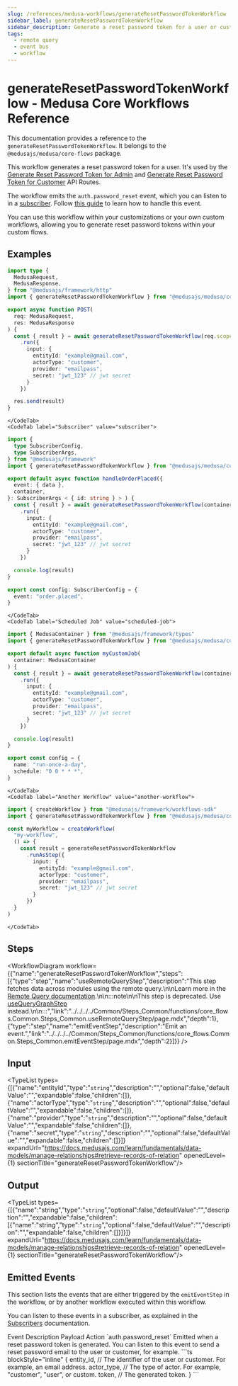 ```yaml
---
slug: /references/medusa-workflows/generateResetPasswordTokenWorkflow
sidebar_label: generateResetPasswordTokenWorkflow
sidebar_description: Generate a reset password token for a user or customer.
tags:
  - remote query
  - event bus
  - workflow
---
```



# generateResetPasswordTokenWorkflow - Medusa Core Workflows Reference

This documentation provides a reference to the `generateResetPasswordTokenWorkflow`. It belongs to the `@medusajs/medusa/core-flows` package.

This workflow generates a reset password token for a user. It's used by the
[Generate Reset Password Token for Admin](https://docs.medusajs.com/api/admin#auth\_postactor\_typeauth\_providerresetpassword)
and [Generate Reset Password Token for Customer](https://docs.medusajs.com/api/store#auth\_postactor\_typeauth\_providerresetpassword)
API Routes.

The workflow emits the `auth.password_reset` event, which you can listen to in
a [subscriber](https://docs.medusajs.com/learn/fundamentals/events-and-subscribers). Follow
[this guide](https://docs.medusajs.com/resources/commerce-modules/auth/reset-password) to learn
how to handle this event.

You can use this workflow within your customizations or your own custom workflows, allowing you to
generate reset password tokens within your custom flows.

<SourceCodeLink link="https://github.com/medusajs/medusa/blob/4936315b2dc777fbaaf2869b16bf48602fc7e69b/packages/core/core-flows/src/auth/workflows/generate-reset-password-token.ts#L42" />

## Examples

<CodeTabs group="workflow-exection">
    <CodeTab label="API Route" value="api-route">
    
```ts title="src/api/workflow/route.ts"
import type {
  MedusaRequest,
  MedusaResponse,
} from "@medusajs/framework/http"
import { generateResetPasswordTokenWorkflow } from "@medusajs/medusa/core-flows"

export async function POST(
  req: MedusaRequest,
  res: MedusaResponse
) {
  const { result } = await generateResetPasswordTokenWorkflow(req.scope)
    .run({
      input: {
        entityId: "example@gmail.com",
        actorType: "customer",
        provider: "emailpass",
        secret: "jwt_123" // jwt secret
      }
    })

  res.send(result)
}
```

    </CodeTab>
    <CodeTab label="Subscriber" value="subscriber">
    
```ts title="src/subscribers/order-placed.ts"
import {
  type SubscriberConfig,
  type SubscriberArgs,
} from "@medusajs/framework"
import { generateResetPasswordTokenWorkflow } from "@medusajs/medusa/core-flows"

export default async function handleOrderPlaced({
  event: { data },
  container,
}: SubscriberArgs < { id: string } > ) {
  const { result } = await generateResetPasswordTokenWorkflow(container)
    .run({
      input: {
        entityId: "example@gmail.com",
        actorType: "customer",
        provider: "emailpass",
        secret: "jwt_123" // jwt secret
      }
    })

  console.log(result)
}

export const config: SubscriberConfig = {
  event: "order.placed",
}
```

    </CodeTab>
    <CodeTab label="Scheduled Job" value="scheduled-job">
    
```ts title="src/jobs/message-daily.ts"
import { MedusaContainer } from "@medusajs/framework/types"
import { generateResetPasswordTokenWorkflow } from "@medusajs/medusa/core-flows"

export default async function myCustomJob(
  container: MedusaContainer
) {
  const { result } = await generateResetPasswordTokenWorkflow(container)
    .run({
      input: {
        entityId: "example@gmail.com",
        actorType: "customer",
        provider: "emailpass",
        secret: "jwt_123" // jwt secret
      }
    })

  console.log(result)
}

export const config = {
  name: "run-once-a-day",
  schedule: "0 0 * * *",
}
```

    </CodeTab>
    <CodeTab label="Another Workflow" value="another-workflow">
    
```ts title="src/workflows/my-workflow.ts"
import { createWorkflow } from "@medusajs/framework/workflows-sdk"
import { generateResetPasswordTokenWorkflow } from "@medusajs/medusa/core-flows"

const myWorkflow = createWorkflow(
  "my-workflow",
  () => {
    const result = generateResetPasswordTokenWorkflow
      .runAsStep({
        input: {
          entityId: "example@gmail.com",
          actorType: "customer",
          provider: "emailpass",
          secret: "jwt_123" // jwt secret
        }
      })
  }
)
```

    </CodeTab>
  </CodeTabs>

## Steps

<WorkflowDiagram workflow={{"name":"generateResetPasswordTokenWorkflow","steps":[{"type":"step","name":"useRemoteQueryStep","description":"This step fetches data across modules using the remote query.\n\nLearn more in the [Remote Query documentation](https://docs.medusajs.com/learn/fundamentals/module-links/query).\n\n:::note\n\nThis step is deprecated. Use [useQueryGraphStep](../../../../Common/Steps_Common/functions/core_flows.Common.Steps_Common.useQueryGraphStep/page.mdx) instead.\n\n:::","link":"../../../../Common/Steps_Common/functions/core_flows.Common.Steps_Common.useRemoteQueryStep/page.mdx","depth":1},{"type":"step","name":"emitEventStep","description":"Emit an event.","link":"../../../../Common/Steps_Common/functions/core_flows.Common.Steps_Common.emitEventStep/page.mdx","depth":2}]}} />

## Input

<TypeList types={[{"name":"entityId","type":"`string`","description":"","optional":false,"defaultValue":"","expandable":false,"children":[]},{"name":"actorType","type":"`string`","description":"","optional":false,"defaultValue":"","expandable":false,"children":[]},{"name":"provider","type":"`string`","description":"","optional":false,"defaultValue":"","expandable":false,"children":[]},{"name":"secret","type":"`string`","description":"","optional":false,"defaultValue":"","expandable":false,"children":[]}]} expandUrl="https://docs.medusajs.com/learn/fundamentals/data-models/manage-relationships#retrieve-records-of-relation" openedLevel={1} sectionTitle="generateResetPasswordTokenWorkflow"/>

## Output

<TypeList types={[{"name":"string","type":"`string`","optional":false,"defaultValue":"","description":"","expandable":false,"children":[{"name":"string","type":"`string`","optional":false,"defaultValue":"","description":"","expandable":false,"children":[]}]}]} expandUrl="https://docs.medusajs.com/learn/fundamentals/data-models/manage-relationships#retrieve-records-of-relation" openedLevel={1} sectionTitle="generateResetPasswordTokenWorkflow"/>

## Emitted Events

This section lists the events that are either triggered by the `emitEventStep` in the workflow, or by another workflow executed within this workflow.

You can listen to these events in a subscriber, as explained in the [Subscribers](https://docs.medusajs.com/learn/fundamentals/events-and-subscribers) documentation.

<Table>
  <Table.Header>
    <Table.Row>
      <Table.HeaderCell>
Event
</Table.HeaderCell>
      <Table.HeaderCell>
Description
</Table.HeaderCell>
      <Table.HeaderCell>
Payload
</Table.HeaderCell>
      <Table.HeaderCell>
Action
</Table.HeaderCell>
    </Table.Row>
  </Table.Header>
  <Table.Body>
    <Table.Row>
      <Table.Cell>
`auth.password_reset`
</Table.Cell>
      <Table.Cell>
Emitted when a reset password token is generated. You can listen to this event
to send a reset password email to the user or customer, for example.
</Table.Cell>
      <Table.Cell>
```ts blockStyle="inline"
{
  entity_id, // The identifier of the user or customer. For example, an email address.
  actor_type, // The type of actor. For example, "customer", "user", or custom.
  token, // The generated token.
}
```
</Table.Cell>
      <Table.Cell>
<CopyGeneratedSnippetButton tooltipText="Copy subscriber for event" type="subscriber" options={{
        event: "auth.password_reset",
        payload: `\`\`\`ts
{
  entity_id, // The identifier of the user or customer. For example, an email address.
  actor_type, // The type of actor. For example, "customer", "user", or custom.
  token, // The generated token.
}
\`\`\``
        }}/>
</Table.Cell>
    </Table.Row>
  </Table.Body>
</Table>
